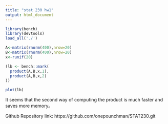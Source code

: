 ```yaml
---
title: "stat 230 hw1"
output: html_document
---
```




```r
library(bench)
library(devtools)
load_all('./')

A<-matrix(rnorm(400),nrow=20)
B<-matrix(rnorm(400),nrow=20)
x<-runif(20)

(lb <- bench::mark(
  product(A,B,x,1),
  product(A,B,x,2)
))

plot(lb)

```

It seems that the second way of computing the product is much faster and saves more memory。


Github Repository link: https://github.com/onepounchman/STAT230.git



